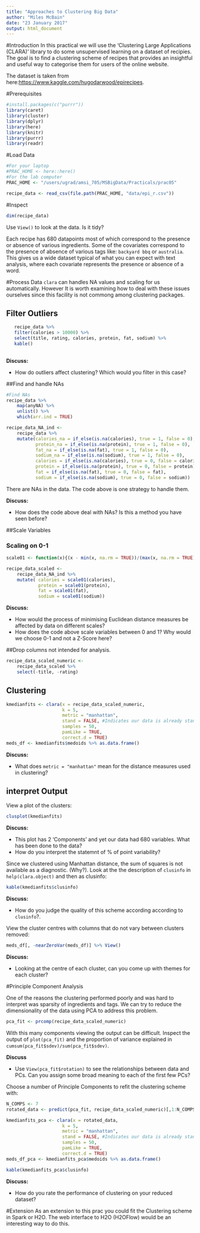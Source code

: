 ```yaml
---
title: "Approaches to Clustering Big Data"
author: "Miles McBain"
date: "23 January 2017"
output: html_document
---
```


#Introduction
In this practical we will use the 'Clustering Large Applications (CLARA)' library to do some unsupervised learning on a dataset of recipies. The goal is to find a clustering scheme of recipes that provides an insightful and useful way to categorise them for users of the online website.

The dataset is taken from here:[https://www.kaggle.com/hugodarwood/epirecipes](https://www.kaggle.com/hugodarwood/epirecipes).

#Prerequisites
```r
#install.packages(c("purrr"))
library(caret)
library(cluster)
library(dplyr)
library(here)
library(knitr)
library(purrr)
library(readr)
```

#Load Data
```r
#For your laptop
#PRAC_HOME <- here::here()
#For the lab computer
PRAC_HOME <- "/users/ugrad/amsi_705/MSBigData/Practicals/prac05"

recipe_data <- read_csv(file.path(PRAC_HOME, "data/epi_r.csv"))
```

#Inspect
```r
dim(recipe_data)
```

Use `View()` to look at the data. Is it tidy?

Each recipe has 680 datapoints most of which correspond to the presence or absence of various ingredients. Some of the covariates correspond to the presence of absence of various tags like: `backyard bbq` or `australia`. This gives us a wide dataset typical of what you can expect with text analysis, where each covariate represents the presence or absence of a word.

#Process Data
`clara` can handles NA values and scaling for us automatically. However It is worth examining how to deal with these issues ourselves since this facility is not commong among clustering packages.

## Filter Outliers 
```r
   recipe_data %>%
   filter(calories > 10000) %>%
   select(title, rating, calories, protein, fat, sodium) %>%
   kable()
 
```

**Discuss:**

* How do outliers affect clustering? Which would you filter in this case?

##Find and handle NAs
```r
#Find NAs
recipe_data %>%
    map(anyNA) %>%
    unlist() %>%
    which(arr.ind = TRUE)

recipe_data_NA_ind <-
    recipe_data %>%
    mutate(calories_na = if_else(is.na(calories), true = 1, false = 0),
           protein_na = if_else(is.na(protein), true = 1, false = 0),
           fat_na = if_else(is.na(fat), true = 1, false = 0),
           sodium_na = if_else(is.na(sodium), true = 1, false = 0),
           calories = if_else(is.na(calories), true = 0, false = calories),
           protein = if_else(is.na(protein), true = 0, false = protein),
           fat = if_else(is.na(fat), true = 0, false = fat),
           sodium = if_else(is.na(sodium), true = 0, false = sodium))


```
There are NAs in the data. The code above is one strategy to handle them.

**Discuss:**

* How does the code above deal with NAs? Is this a method you have seen before?

##Scale Variables

### Scaling on 0-1
```r
scale01 <- function(x){(x - min(x, na.rm = TRUE))/(max(x, na.rm = TRUE) - min(x, na.rm = TRUE))}

recipe_data_scaled <-
    recipe_data_NA_ind %>%
    mutate( calories = scale01(calories),
            protein = scale01(protein),
            fat = scale01(fat),
            sodium = scale01(sodium))
```


**Discuss:**

* How would the process of minimising Euclidean distance measures be affected by data on different scales? 
* How does the code above scale variables between 0 and 1? Why would we choose 0-1 and not a Z-Score here?

##Drop columns not intended for analysis.
```r
recipe_data_scaled_numeric <-
    recipe_data_scaled %>%
    select(-title, -rating)
```

## Clustering

```r
kmedianfits <- clara(x = recipe_data_scaled_numeric, 
                     k = 5,
                     metric = "manhattan",
                     stand = FALSE, #Indicates our data is already standardised. Try TRUE.
                     samples = 50,
                     pamLike = TRUE,
                     correct.d = TRUE)
meds_df <- kmedianfits$medoids %>% as.data.frame()
```

**Discuss:**

* What does `metric = "manhattan"` mean for the distance measures used in clustering?

## interpret Output
View a plot of the clusters:
```r
clusplot(kmedianfits)
```

**Discuss:**

* This plot has 2 'Components' and yet our data had 680 variables. What has been done to the data?
* How do you interpret the statemnt of % of point variability?

Since we clustered using Manhattan distance, the sum of squares is not available as a diagnostic. (Why?). Look at the the description of `clusinfo` in `help(clara.object)` and then as clusinfo:
```r
kable(kmedianfits$clusinfo)
```

**Discuss:**

* How do you judge the quality of this scheme according according to `clusinfo`?.

View the cluster centres with columns that do not vary between clusters removed:

```r
meds_df[, -nearZeroVar(meds_df)] %>% View()
```

**Discuss:**

* Looking at the centre of each cluster, can you come up with themes for each cluster?

#Principle Component Analysis

One of the reasons the clustering performed poorly and was hard to interpret was sparsity of ingredients and tags. We can try to reduce the dimensionality of the data using PCA to address this problem.

```r
pca_fit <- prcomp(recipe_data_scaled_numeric)
```

With this many components viewing the output can be difficult. Inspect the output of `plot(pca_fit)` and the proportion of variance explained in `cumsum(pca_fit$sdev)/sum(pca_fit$sdev)`.

**Discuss**

* Use `View(pca_fit$rotation)` to see the relationships between data and PCs. Can you assign some broad meaning to each of the first few PCs? 

Choose a number of Principle Components to refit the clustering scheme with:
```r
N_COMPS <- 7
rotated_data <- predict(pca_fit, recipe_data_scaled_numeric)[,1:N_COMPS]

kmedianfits_pca <- clara(x = rotated_data, 
                     k = 5,
                     metric = "manhattan",
                     stand = FALSE, #Indicates our data is already standardised. Try TRUE.
                     samples = 50,
                     pamLike = TRUE,
                     correct.d = TRUE)
meds_df_pca <- kmedianfits_pca$medoids %>% as.data.frame()

kable(kmedianfits_pca$clusinfo)
```

**Discuss:**

* How do you rate the performance of clustering on your reduced dataset?

#Extension
As an extension to this prac you could fit the Clustering scheme in Spark or H2O. The web interface to H2O (H2OFlow) would be an interesting way to do this.
